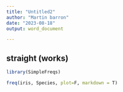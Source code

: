 ```yaml
---
title: "Untitled2"
author: "Martin barron"
date: "2023-08-18"
output: word_document

---
```

  
## straight (works)

```r
library(SimpleFreqs)

freq(iris, Species, plot=F, markdown = T)

```